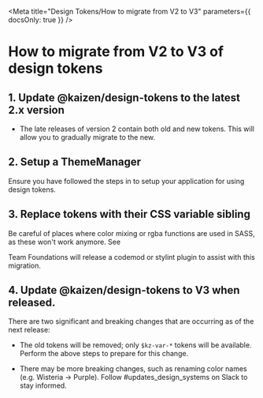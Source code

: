 
<Meta title="Design Tokens/How to migrate from V2 to V3" parameters={{ docsOnly: true }} />

# How to migrate from V2 to V3 of design tokens


## 1. Update @kaizen/design-tokens to the latest 2.x version

* The late releases of version 2 contain both old and new tokens. This will allow you to gradually migrate to the new.

## 2. Setup a ThemeManager

Ensure you have followed the steps in <LinkToStory storyModule={gettingStartedPage} /> to setup your application for using design tokens.

## 3. Replace tokens with their CSS variable sibling

<CodeBlock language="diff" code={cssVariableReplacementDiffExample} />

Be careful of places where color mixing or rgba functions are used in SASS, as these won't work anymore. See <LinkToStory storyModule={howToUseWithSass} />

Team Foundations will release a codemod or stylint plugin to assist with this migration.


## 4. Update @kaizen/design-tokens to V3 when released.

There are two significant and breaking changes that are occurring as of the next release:

* The old tokens will be removed; only `$kz-var-*` tokens will be available. Perform the above steps to prepare for this change.

* There may be more breaking changes, such as renaming color names (e.g. Wisteria -> Purple). Follow #updates_design_systems on Slack to stay informed.
